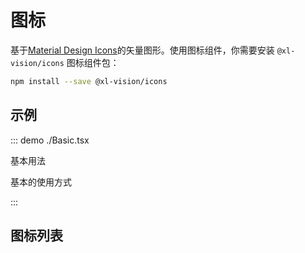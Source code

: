 
# 图标

基于[Material Design Icons](https://github.com/google/material-design-icons)的矢量图形。使用图标组件，你需要安装 `@xl-vision/icons` 图标组件包：

```bash
npm install --save @xl-vision/icons
```

## 示例

::: demo ./Basic.tsx

基本用法

基本的使用方式

:::

## 图标列表

<IconSearch />
